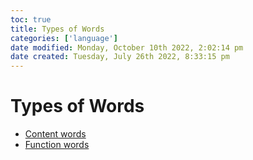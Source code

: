 ```yaml
---
toc: true
title: Types of Words
categories: ['language']
date modified: Monday, October 10th 2022, 2:02:14 pm
date created: Tuesday, July 26th 2022, 8:33:15 pm
---
```


# Types of Words
- [Content words](Content%20words.qmd)
- [Function words](Function%20words.qmd)




